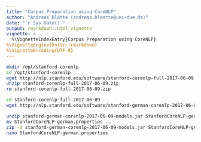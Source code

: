 ```yaml
---
title: "Corpus Preparation using CoreNLP"
author: "Andreas Blätte (andreas.blaette@uni-due.de)"
date: "`r Sys.Date()`"
output: rmarkdown::html_vignette
vignette: >
  %\VignetteIndexEntry{Corpus Preparation using CoreNLP}
%\VignetteEngine{knitr::rmarkdown}
%\VignetteEncoding{UTF-8}
---
```

  
```sh
mkdir /opt/stanford-corenlp
cd /opt/stanford-corenlp
wget http://nlp.stanford.edu/software/stanford-corenlp-full-2017-06-09.zip
unzip stanford-corenlp-full-2017-06-09.zip
rm stanford-corenlp-full-2017-06-09.zip

cd stanford-corenlp-full-2017-06-09
wget http://nlp.stanford.edu/software/stanford-german-corenlp-2017-06-09-models.jar

unzip stanford-german-corenlp-2017-06-09-models.jar StanfordCoreNLP-german.properties
mv StanfordCoreNLP-german.properties ..
zip -d stanford-german-corenlp-2017-06-09-models.jar StanfordCoreNLP-german.properties
nano StanfordCoreNLP-german.properties 
```
